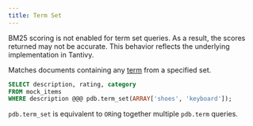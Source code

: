 ```yaml
---
title: Term Set
---
```


<Note>
  BM25 scoring is not enabled for term set queries. As a result, the scores
  returned may not be accurate. This behavior reflects the underlying
  implementation in Tantivy.
</Note>

Matches documents containing any [term](/documentation/concepts/term) from a specified set.

```sql
SELECT description, rating, category
FROM mock_items
WHERE description @@@ pdb.term_set(ARRAY['shoes', 'keyboard']);
```

`pdb.term_set` is equivalent to `OR`ing together multiple `pdb.term` queries.
